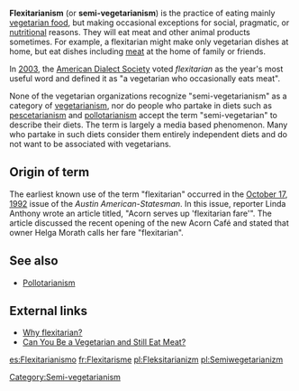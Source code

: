 '''Flexitarianism''' (or '''semi-vegetarianism''') is the practice of eating mainly [[vegetarian food]], but making occasional exceptions for social, pragmatic, or [[nutrition]]al reasons. They will eat meat and other animal products sometimes. For example, a flexitarian might make only vegetarian dishes at home, but eat dishes including [[meat]] at the home of family or friends.

In [[2003]], the [[American Dialect Society]] voted ''flexitarian'' as the year's most useful word and defined it as "a vegetarian who occasionally eats meat". 

None of the vegetarian organizations recognize "semi-vegetarianism" as a category of [[vegetarianism]]{{fact}}, nor do people who partake in diets such as [[pescetarianism]] and [[pollotarianism]] accept the term "semi-vegetarian" to describe their diets. The term is largely a media based phenomenon. Many who partake in such diets consider them entirely independent diets and do not want to be associated with vegetarians. 

==Origin of term==
The earliest known use of the term "flexitarian" occurred in the [[October 17]], [[1992]] issue of the ''Austin American-Statesman''. In this issue, reporter Linda Anthony wrote an article titled, "Acorn serves up 'flexitarian fare'". The article discussed the recent opening of the new Acorn Café and stated that owner Helga Morath calls her fare "flexitarian".

==See also==
* [[Pollotarianism]]

==External links==
* [http://vegetarian.about.com/od/glossary/g/Flexitarian.htm Why flexitarian?]
* [http://www.medicinenet.com/script/main/art.asp?articlekey=52501 Can You Be a Vegetarian and Still Eat Meat?]

[[Category:Semi-vegetarianism]]
[[es:Flexitarianismo]]
[[fr:Flexitarisme]]
[[pl:Fleksitarianizm]]
[[pl:Semiwegetarianizm]]

{{food-stub}}